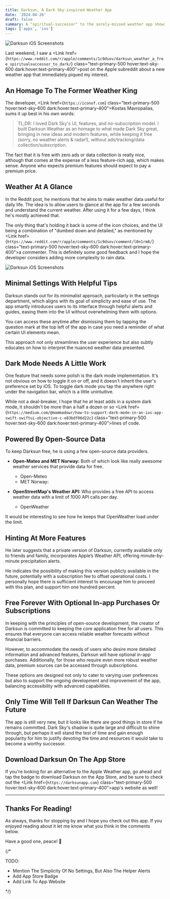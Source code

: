 ```yaml
---
title: Darksun, A Dark Sky-inspired Weather App
date: '2024-04-26'
draft: false
summary: A "spiritual-successor" to the sorely-missed weather app shows lot of promise.
tags: ['apps', 'ios']
---
```



![Darksun iOS Screenshots](../../assets/darksun-screenshots.png)

Last weekend, I saw a <Link href={`https://www.reddit.com/r/apple/comments/1c9dsov/darksun_weather_a_free_spiritualsuccessor_to_dark/`} class="text-primary-500 hover:text-sky-600 dark:hover:text-primary-400">post on the Apple subreddit</Link> about a new weather app that immediately piqued my interest. 

## An Homage To The Former Weather King

The developer, <Link href={`https://iconof.com`} class="text-primary-500 hover:text-sky-600 dark:hover:text-primary-400">Kostas Mavropalias</Link>, sums it up best in his own words:

>TL;DR: I loved Dark Sky's UI, features, and no-subscription model. I built Darksun Weather as an homage to what made Dark Sky great, bringing in new ideas and modern features, while keeping it free (sorry, no weather alerts & radar!), without ads/tracking/data collection/subscription.

The fact that it is free with zero ads or data collection is really nice, although that comes at the expense of a less feature-rich app, which makes sense. Anyone who expects premium features should expect to pay a premium price.

## Weather At A Glance

In the Reddit post, he mentions that he aims to make weather data useful for daily life. The idea is to allow users to glance at the app for a few seconds and understand the current weather. After using it for a few days, I think he's mostly achieved that. 

The only thing that's holding it back is some of the icon choices, and the UI being a combination of "dumbed down and detailed," as mentioned by <Link href={`https://www.reddit.com/r/apple/comments/1c9dsov/comment/l0n1rm8/`} class="text-primary-500 hover:text-sky-600 dark:hover:text-primary-400">a commenter</Link>. This is definitely some good feedback and I hope the developer considers adding more complexity to rain data.

![Darksun iOS Screenshots](../../assets/darksun-helper-alerts.png)

## Minimal Settings With Helpful Tips

Darksun stands out for its minimalist approach, particularly in the settings department, which aligns with its goal of simplicity and ease of use. The app smartly introduces users to its interface through helpful alerts and guides, easing them into the UI without overwhelming them with options.

You can access these anytime after dismissing them by tapping the question mark at the top left of the app in case you need a reminder of what certain UI elements mean.

This approach not only streamlines the user experience but also subtly educates on how to interpret the nuanced weather data presented.
## Dark Mode Needs A Little Work

One feature that needs some polish is the dark mode implementation. It's not obvious on how to toggle it on or off, and it doesn't inherit the user's preference set by iOS. To toggle dark mode you tap the anywhere right under the navigation bar, which is a little unintuitive.

While not a deal-breaker, I hope that he at least adds in a system dark mode, it shouldn't be more than a half a dozen or so <Link href={`https://medium.com/@mammadowr/how-to-support-dark-mode-in-an-ios-app-swift-swiftui-objective-c-e83bdf06d22c`} class="text-primary-500 hover:text-sky-600 dark:hover:text-primary-400">lines of code</Link>.

## Powered By Open-Source Data

To keep Darksun free, he is using a few open-source data providers.

- **Open-Mateo and MET Norway:** Both of which look like really awesome weather services that provide data for free.
    - <Link href={`https://open-meteo.com`} class="text-primary-500 hover:text-sky-600 dark:hover:text-primary-400">Open-Meteo</Link>
    - <Link href={`https://www.met.no/en/About-us`} class="text-primary-500 hover:text-sky-600 dark:hover:text-primary-400">MET Norway</Link>:

- **OpenStreetMap's Weather API:** Who provides a free API to access weather data with a limit of 1000 API calls per day.
    - <Link href={`https://openweathermap.org/api`} class="text-primary-500 hover:text-sky-600 dark:hover:text-primary-400">OpenWeather</Link>

It would be interesting to see how he keeps that OpenWeather load under the limit.

## Hinting At More Features

He later suggests that a private version of Darksun, currently available only to friends and family, incorporates Apple’s Weather API, offering minute-by-minute precipitation alerts. 

He indicates the possibility of making this version publicly available in the future, potentially with a subscription fee to offset operational costs. I personally hope there is sufficient interest to encourage him to proceed with this plan, and support him one hundred percent.

## Free Forever With Optional In-app Purchases Or Subscriptions

In keeping with the principles of open-source development, the creator of Darksun is committed to keeping the core application free for all users. This ensures that everyone can access reliable weather forecasts without financial barriers.

However, to accommodate the needs of users who desire more detailed information and advanced features, Darksun will have optional in-app purchases. Additionally, for those who require even more robust weather data, premium sources can be accessed through subscriptions.

These options are designed not only to cater to varying user preferences but also to support the ongoing development and improvement of the app, balancing accessibility with advanced capabilities.

## Only Time Will Tell If Darksun Can Weather The Future

The app is still very new, but it looks like there are good things in store if he remains committed. Dark Sky's shadow is quite large and difficult to shine through, but perhaps it will stand the test of time and gain enough popularity for him to justify devoting the time and resources it would take to become a worthy successor.

## Download Darksun On The App Store

If you're looking for an alternative to the Apple Weather app, go ahead and tap the badge to download Darksun on the App Store, and be sure to check out the <Link href={`https://darksunapp.com`} class="text-primary-500 hover:text-sky-600 dark:hover:text-primary-400">app's website</Link> as well!

<SocialIcon kind="appstorebadge" href="https://apps.apple.com/us/app/darksun-weather/id1670009547" target="_blank"/>

***

## Thanks For Reading!

As always, thanks for stopping by and I hope you check out this app. If you enjoyed reading about it let me know what you think in the comments below.

Have a good one, peace! 🤙

{/* 

TODO:

- Mention The Simplicity Of No Settings, But Also The Helper Alerts
- Add App Store Badge
- Add Link To App Website

*/}